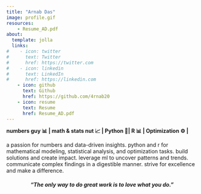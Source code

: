 ```yaml
---
title: "Arnab Das"
image: profile.gif
resources:
    - Resume_AD.pdf
about:
  template: jolla
  links:
#    - icon: twitter
#      text: Twitter
#      href: https://twitter.com
#    - icon: linkedin
#      text: LinkedIn
#      href: https://linkedin.com
    - icon: github
      text: Github
      href: https://github.com/4rnab20
    - icon: resume
      text: Resume
      href: Resume_AD.pdf
---
```


**numbers guy 📊 \| math & stats nut 📈 \| Python 🐍\| R 📊 \| Optimization ⚙️ \|**

a passion for numbers and data-driven insights. python and r for mathematical modeling, statistical analysis, and optimization tasks. build solutions and create impact. leverage ml to uncover patterns and trends. communicate complex findings in a digestible manner. strive for excellence and make a difference.

<center>

#### *"The only way to do great work is to love what you do."*

</center>
